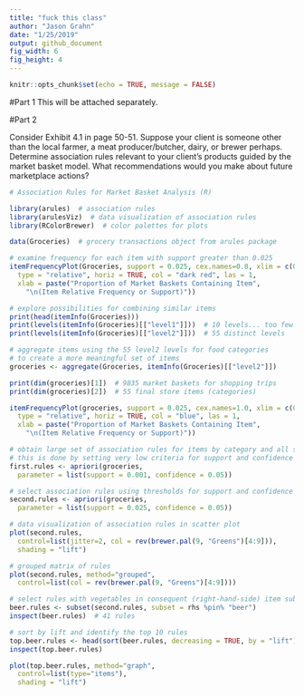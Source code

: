 ```yaml
---
title: "fuck this class"
author: "Jason Grahn"
date: "1/25/2019"
output: github_document
fig_width: 6 
fig_height: 4 
---
```


```r
knitr::opts_chunk$set(echo = TRUE, message = FALSE)
```

#Part 1
This will be attached separately. 

#Part 2

Consider Exhibit 4.1 in page 50-51. Suppose your client is someone other than the local farmer, a meat producer/butcher, dairy, or brewer perhaps. Determine association rules relevant to your client’s products guided by the market basket model. What recommendations would you make about future marketplace actions?

```r
# Association Rules for Market Basket Analysis (R)

library(arules)  # association rules
library(arulesViz)  # data visualization of association rules
library(RColorBrewer)  # color palettes for plots

data(Groceries)  # grocery transactions object from arules package

# examine frequency for each item with support greater than 0.025
itemFrequencyPlot(Groceries, support = 0.025, cex.names=0.8, xlim = c(0,0.3),
  type = "relative", horiz = TRUE, col = "dark red", las = 1,
  xlab = paste("Proportion of Market Baskets Containing Item",
    "\n(Item Relative Frequency or Support)"))
```

```r
# explore possibilities for combining similar items
print(head(itemInfo(Groceries))) 
print(levels(itemInfo(Groceries)[["level1"]]))  # 10 levels... too few 
print(levels(itemInfo(Groceries)[["level2"]]))  # 55 distinct levels

# aggregate items using the 55 level2 levels for food categories
# to create a more meaningful set of items
groceries <- aggregate(Groceries, itemInfo(Groceries)[["level2"]])  

print(dim(groceries)[1])  # 9835 market baskets for shopping trips
print(dim(groceries)[2])  # 55 final store items (categories)  

itemFrequencyPlot(groceries, support = 0.025, cex.names=1.0, xlim = c(0,0.5),
  type = "relative", horiz = TRUE, col = "blue", las = 1,
  xlab = paste("Proportion of Market Baskets Containing Item",
    "\n(Item Relative Frequency or Support)"))
```


```r
# obtain large set of association rules for items by category and all shoppers
# this is done by setting very low criteria for support and confidence
first.rules <- apriori(groceries, 
  parameter = list(support = 0.001, confidence = 0.05))

# select association rules using thresholds for support and confidence 
second.rules <- apriori(groceries, 
  parameter = list(support = 0.025, confidence = 0.05))

# data visualization of association rules in scatter plot
plot(second.rules, 
  control=list(jitter=2, col = rev(brewer.pal(9, "Greens")[4:9])),
  shading = "lift")   
```

```r
# grouped matrix of rules 
plot(second.rules, method="grouped",   
  control=list(col = rev(brewer.pal(9, "Greens")[4:9])))

# select rules with vegetables in consequent (right-hand-side) item subsets
beer.rules <- subset(second.rules, subset = rhs %pin% "beer")
inspect(beer.rules)  # 41 rules

# sort by lift and identify the top 10 rules
top.beer.rules <- head(sort(beer.rules, decreasing = TRUE, by = "lift"), 10)
inspect(top.beer.rules) 
```

```r
plot(top.beer.rules, method="graph", 
  control=list(type="items"), 
  shading = "lift")
```